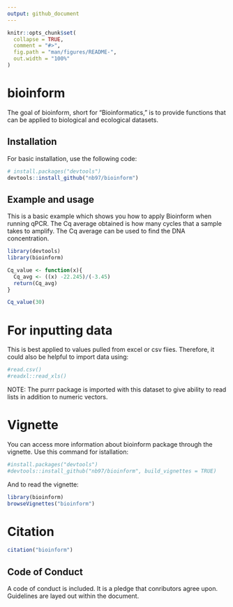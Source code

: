 ```yaml
---
output: github_document
---
```


<!-- README.md is generated from README.Rmd. Please edit that file -->

```r
knitr::opts_chunk$set(
  collapse = TRUE,
  comment = "#>",
  fig.path = "man/figures/README-",
  out.width = "100%"
)
```

# bioinform

<!-- badges: start -->
<!-- badges: end -->

The goal of bioinform, short for "Bioinformatics," is to provide functions that can be applied to biological and ecological datasets. 

## Installation

For basic installation, use the following code:

```r
# install.packages("devtools")
devtools::install_github("nb97/bioinform")
```

## Example and usage

This is a basic example which shows you how to apply Bioinform when running qPCR. The Cq average obtained is how many cycles that a sample takes to amplify. The Cq average can be used to find the DNA concentration. 

```r
library(devtools)
library(bioinform)

Cq_value <- function(x){
  Cq_avg <- ((x) -22.245)/(-3.45)
  return(Cq_avg)
}

Cq_value(30)

```

# For inputting data
This is best applied to values pulled from excel or csv fiies. Therefore, it could also be helpful to import data using:
```r
#read.csv()
#readxl::read_xls()
```
NOTE: The purrr package is imported with this dataset to give ability to read lists in addition to numeric vectors. 

# Vignette 
You can access more information about bioinform package through the vignette. Use this command for istallation:
```r
#install.packages("devtools")
#devtools::install_github("nb97/bioinform", build_vignettes = TRUE)
```

And to read the vignette:
```r
library(bioinform)
browseVignettes("bioinform")
```


# Citation 
```r
citation("bioinform")
```
## Code of Conduct
A code of conduct is included. It is a pledge that conributors agree upon. Guidelines are layed out within the document. 
